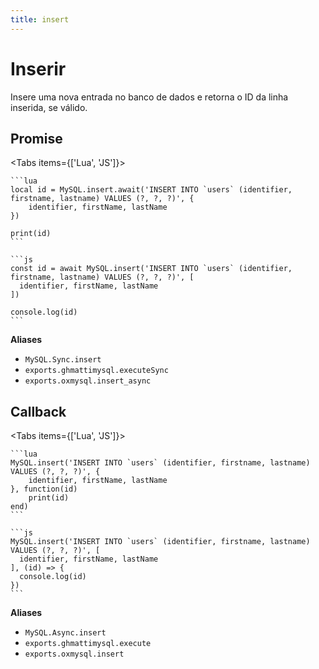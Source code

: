 ```yaml
---
title: insert
---
```



# Inserir

Insere uma nova entrada no banco de dados e retorna o ID da linha inserida, se válido.

## Promise

<Tabs items={['Lua', 'JS']}>
  <Tab>

    ```lua
    local id = MySQL.insert.await('INSERT INTO `users` (identifier, firstname, lastname) VALUES (?, ?, ?)', {
        identifier, firstName, lastName
    })

    print(id)
    ```

  </Tab>
  <Tab>

    ```js
    const id = await MySQL.insert('INSERT INTO `users` (identifier, firstname, lastname) VALUES (?, ?, ?)', [
      identifier, firstName, lastName
    ])

    console.log(id)
    ```

  </Tab>
</Tabs>

**Aliases**

- `MySQL.Sync.insert`
- `exports.ghmattimysql.executeSync`
- `exports.oxmysql.insert_async`

## Callback

<Tabs items={['Lua', 'JS']}>
  <Tab>

    ```lua
    MySQL.insert('INSERT INTO `users` (identifier, firstname, lastname) VALUES (?, ?, ?)', {
        identifier, firstName, lastName
    }, function(id)
        print(id)
    end)
    ```

  </Tab>
  <Tab>

    ```js
    MySQL.insert('INSERT INTO `users` (identifier, firstname, lastname) VALUES (?, ?, ?)', [
      identifier, firstName, lastName
    ], (id) => {
      console.log(id)
    })
    ```

  </Tab>
</Tabs>

**Aliases**

- `MySQL.Async.insert`
- `exports.ghmattimysql.execute`
- `exports.oxmysql.insert`
